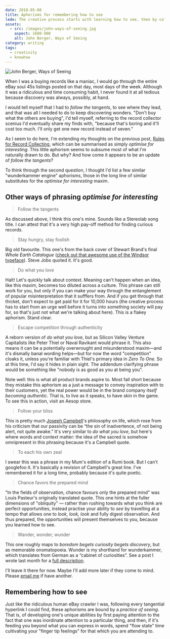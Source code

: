```yaml
---
date: 2018-05-08
title: Aphorisms for remembering how to see
lede: The creative process starts with learning how to see, then by collecting what you find. How do we remember our ways of seeing without losing the nuanced understanding we learned? Said another way, what are some variations of the "optimise for interesting" aphorism?
assets:
  - src: /images/john-ways-of-seeing.jpg
    aspect: 1600-900
    alt: John Berger, Ways of Seeing
category: writing
tags:
  - creativity
  - knowhow
---
```


<Img
  src="/images/john-ways-of-seeing.jpg"
  alt="John Berger, Ways of Seeing"
  aspect="1600-900"
/>

When I was a buying records like a maniac, I would go through the entire eBay soul 45s listings posted on that day, most days of the week. Although it was a ridiculous and time consuming habit, I never found it at all tedious because discovery was always, possibly, at hand.

I would tell myself that I had to _follow the tangents_, to see where they lead, and that was all I needed to do to keep discovering wonders. "Don't buy what the others are buying", I'd tell myself, referring to the record collector scenius I'd eventually share my finds with, "because that's boring and it'll cost too much. I'll only get one new record instead of seven."

As I seem to do here, I'm extending my thoughts on the previous post, [Rules for Record Collecting](/rules-for-record-collecting), which can be summarised as simply _optimise for interesting_. This little aphorism seems to subsume most of what I'm naturally drawn to do. But why? And how come it appears to be an update of _follow the tangents_?

To think through the second question, I thought I'd list a few similar "wunderkammer engine" aphorisms, those in the long line of similar substitutes for the _optimise for interesting_ maxim.

## Other ways of phrasing _optimise for interesting_

> Follow the tangents

As discussed above, I think this one's mine. Sounds like a Stereolab song title. I can attest that it's a very high pay-off method for finding curious records.

> Stay hungry, stay foolish

Big old favourite. This one's from the back cover of Stewart Brand's final _Whole Earth Catalogue_ ([check out that awesome use of the Windsor typeface](http://ailiangan.com/post/50201060795/the-origins-of-stay-hungry-stay-foolish)). Steve Jobs quoted it. It's good.

> Do what you love

Halt! Let's quickly talk about context. Meaning can't happen when an idea, like this maxim, becomes too diluted across a culture. This phrase can still work for you, but only if you can make your way through the entanglement of popular misinterpretation that it sufffers from. And if you get through that thicket, don't expect to get paid for it for 10,000 hours (the creative process has to start from an urge well before it turns into something society will pay for, so that's just not what we're talking about here). This is a flakey aphorism. Stand clear.

> Escape competition through authenticity

A reborn version of _do what you love_, but as Silicon Valley Venture Capitalists like Peter Thiel or Naval Ravikant would phrase it. This also means it can be a potentially overwrought and misunderstood maxim—and it's dismally banal wording helps—but for now the word "competition" cloaks it, unless you're familiar with Thiel's primary idea in _Zero To One_. So at this time, I'd say it hides in plain sight. The addendum clarifying phrase would be something like "nobody is as good as you at being you".

Note well: this is what all product brands aspire to. Most fall short because they mistake this aphorism as a just a message to convey inspiration with to their customers, yet the real power would be in the brand company _itself becoming authentic_. That is, to live as it speaks, to have skin in the game. To see this in action, visit an Aesop store.

> Follow your bliss

This is pretty much [Joseph Campbell](https://en.wikipedia.org/wiki/Joseph_Campbell)'s philosophy on life, which rose from his criticism that our passivity can be “the sin of inadvertence, of not being alert, not quite awake.” It's very similar to _do what you love_, but here's where words and context matter: the idea of the sacred is somehow omnipresent in this phrasing because it's a Campbell quote.

> To each his own zeal

I swear this was a phrase in my Mum's edition of a Rumi book. But I can't googlefoo it. It's basically a revision of Campbell's great line. I've remembered it for a long time, probably because it's quite poetic.

> Chance favors the prepared mind

"In the fields of observation, chance favours only the prepared mind" was Louis Pasteur's originally translated quote. This one hints at the fuller dimensions of "obliquity" — rather than rushing towards what you think are perfect opportunities, instead practise your ability to _see_ by travelling at a tempo that allows one to _look, look, look_ and fully digest observation. And thus prepared, the opportunities will present themselves to you, because you learned how to see.

> Wander, wonder, wunder

This one roughly maps to _boredom begets curiosity begets discovery_, but as memorable onomatopoeia. Wunder is my shorthand for wunderkammer, which translates from German as a “cabinet of curiosities”. See a post I wrote last month for a [full description](/wander-wonder-wunder).

I'll leave it there for now. Maybe I'll add more later if they come to mind. Please [email me](mailto:callum@callumflack.design) if have another.

## Remembering how to see

Just like the ridiculous human eBay crawler I was, following every tangential hyperlink I could find, these aphorisms are bound by a _practice of seeing_. That is, of developing one's unique abilities by first paying attention to the fact that one was inordinate attention to a particular thing, and then, if it's feeding you beyond what you can express in words, spend "flow state" time cultivating your "finger tip feelings" for that which you are attending to.
